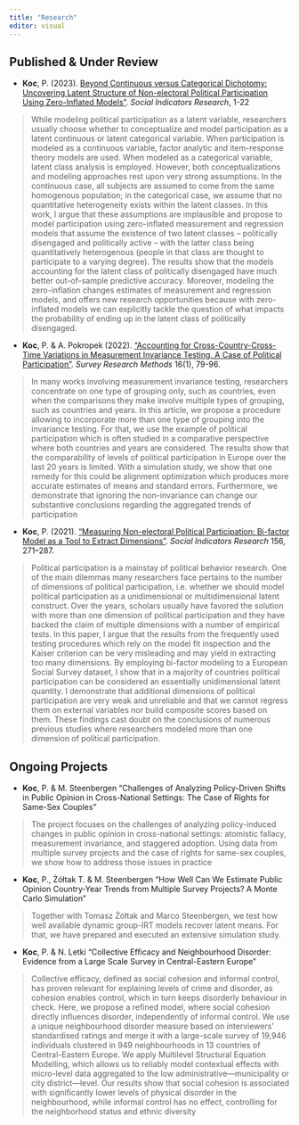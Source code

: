 ```yaml
---
title: "Research"
editor: visual
---
```


## Published & Under Review

-   **Koc**, P. (2023). [Beyond Continuous versus Categorical Dichotomy: Uncovering Latent Structure of Non-electoral Political Participation Using Zero-Inflated Models"](https://link.springer.com/article/10.1007/s11205-023-03250-2). *Social Indicators Research*, 1-22

> While modeling political participation as a latent variable, researchers usually choose whether to conceptualize and model participation as a latent continuous or latent categorical variable. When participation is modeled as a continuous variable, factor analytic and item-response theory models are used. When modeled as a categorical variable, latent class analysis is employed. However, both conceptualizations and modeling approaches rest upon very strong assumptions. In the continuous case, all subjects are assumed to come from the same homogenous population; in the categorical case, we assume that no quantitative heterogeneity exists within the latent classes. In this work, I argue that these assumptions are implausible and propose to model participation using zero-inflated measurement and regression models that assume the existence of two latent classes – politically disengaged and politically active – with the latter class being quantitatively heterogenous (people in that class are thought to participate to a varying degree). The results show that the models accounting for the latent class of politically disengaged have much better out-of-sample predictive accuracy. Moreover, modeling the zero-inflation changes estimates of measurement and regression models, and offers new research opportunities because with zero-inflated models we can explicitly tackle the question of what impacts the probability of ending up in the latent class of politically disengaged.

-   **Koc**, P. & A. Pokropek (2022). ["Accounting for Cross-Country-Cross-Time Variations in Measurement Invariance Testing. A Case of Political Participation"](https://ojs.ub.uni-konstanz.de/srm/article/view/7909). *Survey Research Methods* 16(1), 79-96.

> In many works involving measurement invariance testing, researchers concentrate on one type of grouping only, such as countries, even when the comparisons they make involve multiple types of grouping, such as countries and years. In this article, we propose a procedure allowing to incorporate more than one type of grouping into the invariance testing. For that, we use the example of political participation which is often studied in a comparative perspective where both countries and years are considered. The results show that the comparability of levels of political participation in Europe over the last 20 years is limited. With a simulation study, we show that one remedy for this could be alignment optimization which produces more accurate estimates of means and standard errors. Furthermore, we demonstrate that ignoring the non-invariance can change our substantive conclusions regarding the aggregated trends of participation

-   **Koc**, P. (2021). ["Measuring Non-electoral Political Participation: Bi-factor Model as a Tool to Extract Dimensions"](https://link.springer.com/article/10.1007/s11205-021-02637-3). *Social Indicators Research* 156, 271--287.

> Political participation is a mainstay of political behavior research. One of the main dilemmas many researchers face pertains to the number of dimensions of political participation, i.e. whether we should model political participation as a unidimensional or multidimensional latent construct. Over the years, scholars usually have favored the solution with more than one dimension of political participation and they have backed the claim of multiple dimensions with a number of empirical tests. In this paper, I argue that the results from the frequently used testing procedures which rely on the model fit inspection and the Kaiser criterion can be very misleading and may yield in extracting too many dimensions. By employing bi-factor modeling to a European Social Survey dataset, I show that in a majority of countries political participation can be considered an essentially unidimensional latent quantity. I demonstrate that additional dimensions of political participation are very weak and unreliable and that we cannot regress them on external variables nor build composite scores based on them. These findings cast doubt on the conclusions of numerous previous studies where researchers modeled more than one dimension of political participation.

## Ongoing Projects

-   **Koc**, P. & M. Steenbergen "Challenges of Analyzing Policy-Driven Shifts in Public Opinion in Cross-National Settings: The Case of Rights for Same-Sex Couples"

> The project focuses on the challenges of analyzing policy-induced changes in public opinion in cross-national settings: atomistic fallacy, measurement invariance, and staggered adoption. Using data from multiple survey projects and the case of rights for same-sex couples, we show how to address those issues in practice

-   **Koc**, P., Żółtak T. & M. Steenbergen "How Well Can We Estimate Public Opinion Country-Year Trends from Multiple Survey Projects? A Monte Carlo Simulation"

> Together with Tomasz Żółtak and Marco Steenbergen, we test how well available dynamic group-IRT models recover latent means. For that, we have prepared and executed an extensive simulation study.

-   **Koc**, P. & N. Letki "Collective Efficacy and Neighbourhood Disorder: Evidence from a Large Scale Survey in Central-Eastern Europe"

> Collective efficacy, defined as social cohesion and informal control, has proven relevant for explaining levels of crime and disorder, as cohesion enables control, which in turn keeps disorderly behaviour in check. Here, we propose a refined model, where social cohesion directly influences disorder, independently of informal control. We use a unique neighbourhood disorder measure based on interviewers’ standardised ratings and merge it with a large-scale survey of 19,946 individuals clustered in 949 neighbourhoods in 13 countries of Central-Eastern Europe. We apply Multilevel Structural Equation Modelling, which allows us to reliably model contextual effects with micro-level data aggregated to the low administrative—municipality or city district—level. Our results show that social cohesion is associated with significantly lower levels of physical disorder in the neighbourhood, while informal control has no effect, controlling for the neighborhood status and ethnic diversity

